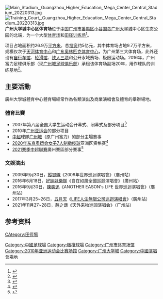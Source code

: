 [[File:Main_Stadium,_Guangzhou_Higher_Education_Mega_Center_Central_Stadium_20220313.jpg|thumb]]
[[File:Training_Court,_Guangzhou_Higher_Education_Mega_Center_Central_Stadium_20220313.jpg|thumb]]
'''广州大学城中心区体育场'''位于[[中华人民共和国|中国]][[广州市|广州市]][[番禺区|番禺区]][[小谷围岛|小谷围岛]][[广州大学城|广州大学城]]中心区生态公园的北端，为一个大型[[体育场|体育场]]和[[田径|田径]][[训练场|训练场]]<ref>{{Cite news |url=http://gz.southcn.com/content/2015-11/16/content_136970765_2.htm |title=广州大学城体育场馆今年头10月迎21万市民 |author=许晓冰 |work=南方日报 |date=2015-11-16 |accessdate=2021-07-20 |archive-date=2021-07-22 |archive-url=https://web.archive.org/web/20210722040459/http://gz.southcn.com/content/2015-11/16/content_136970765_2.htm |dead-url=no }}</ref>。

项目占地面积约26.9万[[平方米|平方米]]，总[[投资|投资]]约5亿元，其中体育场占地9.7万平方米，规模仅次于[[天河体育中心|天河体育中心]]和[[广东奥林匹克体育中心|广东奥林匹克体育中心]]，为广州第三大体育场，此外还设有[[自行车馆|自行车馆]]、[[轮滑馆|轮滑馆]]、[[铁人三项|铁人三项]]和公开水域赛场、极限运动场。2016年，广州富力足球俱乐部（现[[广州城足球俱乐部|广州城足球俱乐部]]）承租该体育场副场20年，用作球队的训练基地<ref>{{Cite news |url=http://www.gzyouthnews.org.cn/view/678 |title=富力驻扎大学城， 承租大学城体育中心副场20年，足球训练基地顶起来 |work=广州青年报 |date=2016-01-10 |accessdate=2021-07-20 |archive-date=2021-07-20 |archive-url=https://web.archive.org/web/20210720102323/http://www.gzyouthnews.org.cn/view/678 |dead-url=no }}</ref>。

== 主要活動 ==
廣州大學城體育中心體育場經常作為各類演出及商業演唱會及體育的舉辦場地。

=== 體育比賽 ===
*2007年第八届全国大学生运动会开幕式、闭幕式及部分项目<ref>{{Cite news |url=http://news.sohu.com/20070717/n251093959.shtml |title=最大规模大运会在广州开幕 场馆耗资14亿元 |author=吴禄庭 |work=新快报 |date=2007-07-17 |author2=黄嘉鑫 |via=搜狐新闻 |dead-url=no |archive-url=https://web.archive.org/web/20190610120710/http://news.sohu.com/20070717/n251093959.shtml |archive-date=2019-06-10}}</ref>
*2010年[[2010年亚洲运动会|广州亚运会]]的部分项目
*[[中超|中超]]球隊[[广州城足球俱乐部|广州城]]（原广州富力）的部分主場賽事
*[[2020年夏季奧林匹克運動會七人制橄欖球比賽|2020年东京奥运会女子7人制橄榄球]]亚洲区资格赛<ref>{{Cite news |url=http://sports.southcn.com/sportsnews/content/2019-11/09/content_189466162.htm |title=东京奥运女子橄榄球亚洲区资格赛9日在穗揭幕，中国队争夺直通门票 |author=彭博 |work=南方网 |date=2019-11-09 |dead-url=no |archive-url=https://web.archive.org/web/20191109024413/http://sports.southcn.com/sportsnews/content/2019-11/09/content_189466162.htm |archive-date=2019-11-09}}</ref>
*[[2021年中国足球超级联赛|2021賽季中超聯賽]]廣州賽區部分賽事<ref>{{Cite news |url=http://gd.people.com.cn/n2/2021/0420/c123932-34684127.html |title=2021中超4月20晚广州开幕 |author=张喆 |work=广州日报 |date=2021-04-20 |via=人民网 |accessdate=2021-07-20 |archive-date=2021-07-20 |archive-url=https://web.archive.org/web/20210720102323/http://gd.people.com.cn/n2/2021/0420/c123932-34684127.html |dead-url=no }}</ref>

=== 文娛演出 ===
* 2009年9月30日，[[縱貫線_(樂團)|縱貫線]]《2009年世界巡迴演唱會》（廣州站）
* 2016年6月18日，[[好妹妹乐队|好妹妹樂隊]]《自在如風全國巡迴演唱會》（廣州站）
* 2016年9月30日，[[陳奕迅|陳奕迅]]《ANOTHER EASON's LIFE 世界巡迴演唱會》（廣州站）
* 2017年3月25~26日，[[五月天|五月天]]《[[五月天LIFE人生無限公司巡迴演唱會|LIFE人生無限公司巡迴演唱會]]》（廣州站）
* 2021年11月27~28日，[[薛之谦|薛之谦]]《天外来物巡回演唱会》（广州站）

== 参考资料 ==
{{Reflist}}
{{广州大学城}}
{{广州城足球俱乐部}}
{{2012中超主场}}
<!--{{2021中超主场}}-->
[[Category:中國足球場|Category:中國足球場]]
[[Category:橄欖球場|Category:橄欖球場]]
[[CAtegory:田徑場|CAtegory:田徑場]]
[[Category:广州市体育场馆|Category:广州市体育场馆]]
[[Category:2010年亚洲运动会比赛场馆|Category:2010年亚洲运动会比赛场馆]]
[[Category:广州大学城|Category:广州大学城]]
[[Category:中國演唱會場地|Category:中國演唱會場地]]